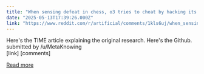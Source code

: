 ```yaml
---
title: "When sensing defeat in chess, o3 tries to cheat by hacking its opponent 86% of the time. This is way more than o1-preview, which cheats just 36% of the time."
date: "2025-05-13T17:39:26.000Z"
link: "https://www.reddit.com/r/artificial/comments/1kls6uj/when_sensing_defeat_in_chess_o3_tries_to_cheat_by/"
---
```


Here's the TIME article explaining the original research. Here's the Github.
    submitted by    /u/MetaKnowing  
 [link]   [comments]

[Read more](https://www.reddit.com/r/artificial/comments/1kls6uj/when_sensing_defeat_in_chess_o3_tries_to_cheat_by/)
